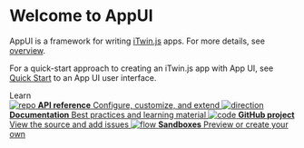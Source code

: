 
<Meta title="Introduction" />

<style>
  {`
    .subheading {
      --mediumdark: '#999999';
      font-weight: 700;
      font-size: 13px;
      color: #999;
      letter-spacing: 6px;
      line-height: 24px;
      text-transform: uppercase;
      margin-bottom: 12px;
      margin-top: 40px;
    }

    .link-list {
      display: grid;
      grid-template-columns: 1fr;
      grid-template-rows: 1fr 1fr;
      row-gap: 10px;
    }

    @media (min-width: 620px) {
      .link-list {
        row-gap: 20px;
        column-gap: 20px;
        grid-template-columns: 1fr 1fr;
      }
    }

    @media all and (-ms-high-contrast:none) {
    .link-list {
        display: -ms-grid;
        -ms-grid-columns: 1fr 1fr;
        -ms-grid-rows: 1fr 1fr;
      }
    }

    .link-item {
      display: block;
      padding: 20px;
      border: 1px solid #00000010;
      border-radius: 5px;
      transition: background 150ms ease-out, border 150ms ease-out, transform 150ms ease-out;
      color: #333333;
      display: flex;
      align-items: flex-start;
    }

    .link-item:hover {
      border-color: #1EA7FD50;
      transform: translate3d(0, -3px, 0);
      box-shadow: rgba(0, 0, 0, 0.08) 0 3px 10px 0;
    }

    .link-item:active {
      border-color: #1EA7FD;
      transform: translate3d(0, 0, 0);
    }

    .link-item strong {
      font-weight: 700;
      display: block;
      margin-bottom: 2px;
    }

    .link-item img {
      height: 40px;
      width: 40px;
      margin-right: 15px;
      flex: none;
    }

    .link-item span,
    .link-item p {
      margin: 0;
      font-size: 14px;
      line-height: 20px;
    }
  `}
</style>

# Welcome to AppUI

AppUI is a framework for writing [iTwin.js](https://www.itwinjs.org/) apps. For more details, see [overview](https://www.itwinjs.org/learning/ui/appui/).

For a quick-start approach to creating an iTwin.js app with App UI, see [Quick Start](https://www.itwinjs.org/learning/ui/quickstartui/) to an App UI user interface.

<div className="subheading">Learn</div>

<div className="link-list">
  <a
    className="link-item"
    href="https://www.itwinjs.org/reference/appui-react/"
    target="_blank"
  >
    <img src={Repo} alt="repo" />
    <span>
      <strong>API reference</strong>
      Configure, customize, and extend
    </span>
  </a>
  <a
    className="link-item"
    href="https://storybook.js.org/tutorials/"
    target="_blank"
  >
    <img src={Direction} alt="direction" />
    <span>
      <strong>Documentation</strong>
      Best practices and learning material
    </span>
  </a>
  <a
    className="link-item"
    href="https://github.com/iTwin/appui"
    target="_blank"
  >
    <img src={Code} alt="code" />
    <span>
      <strong>GitHub project</strong>
      View the source and add issues
    </span>
  </a>
  <a
    className="link-item"
    href="https://www.itwinjs.org/sandboxes/NancyMcCall/Default%20View%20Frontstage"
    target="_blank"
  >
    <img src={Flow} alt="flow" />
    <span>
      <strong>Sandboxes</strong>
      Preview or create your own
    </span>
  </a>
</div>
